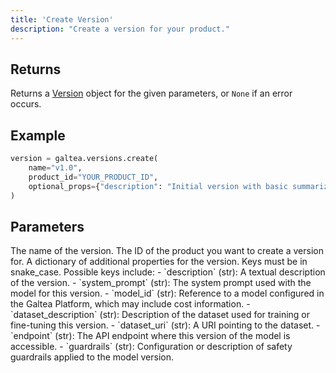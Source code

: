```yaml
---
title: 'Create Version'
description: "Create a version for your product."
---
```


## Returns
Returns a [Version](/concepts/product/version) object for the given parameters, or `None` if an error occurs.

## Example
```python
version = galtea.versions.create(
    name="v1.0",
    product_id="YOUR_PRODUCT_ID",
    optional_props={"description": "Initial version with basic summarization capabilities"}
)
```

## Parameters
<ResponseField name="name" type="string" required>
  The name of the version.
</ResponseField>
<ResponseField name="product_id" type="string" required>
  The ID of the product you want to create a version for.
</ResponseField>
<ResponseField name="optional_props" type="dict[str, str]">
  A dictionary of additional properties for the version. Keys must be in snake_case.
  Possible keys include:
  - `description` (str): A textual description of the version.
  - `system_prompt` (str): The system prompt used with the model for this version.
  - `model_id` (str): Reference to a model configured in the Galtea Platform, which may include cost information.
  - `dataset_description` (str): Description of the dataset used for training or fine-tuning this version.
  - `dataset_uri` (str): A URI pointing to the dataset.
  - `endpoint` (str): The API endpoint where this version of the model is accessible.
  - `guardrails` (str): Configuration or description of safety guardrails applied to the model version.
</ResponseField>

